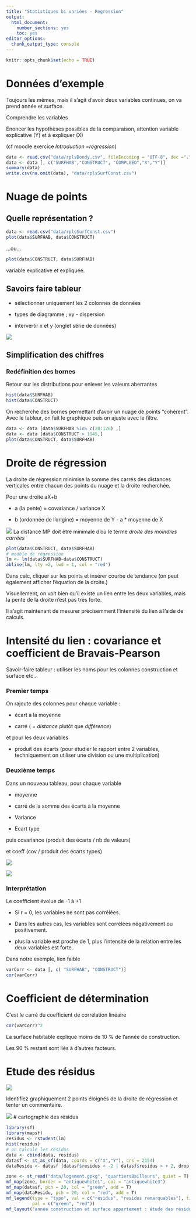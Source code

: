 ```yaml
---
title: "Statistiques bi variées - Regression"
output:
  html_document:
    number_sections: yes
    toc: yes
editor_options:
  chunk_output_type: console
---
```


```r
knitr::opts_chunk$set(echo = TRUE)
```

# Données d'exemple

Toujours les mêmes, mais il s'agit d'avoir deux variables continues, on va prend année et surface.

Comprendre les variables

Enoncer les hypothèses possibles de la comparaison, attention variable explicative (Y) et à expliquer (X)

(cf moodle exercice *Introduction =régression*)


```r
data <- read.csv("data/rplsBondy.csv", fileEncoding = "UTF-8", dec =".")
data <- data [, c("SURFHAB","CONSTRUCT", "COMPLGEO","X","Y")] 
summary(data)
write.csv(na.omit(data), "data/rplsSurfConst.csv")
```

# Nuage de points

## Quelle représentation ?

```r
data <- read.csv("data/rplsSurfConst.csv")
plot(data$SURFHAB, data$CONSTRUCT)
```

...ou...

```r
plot(data$CONSTRUCT, data$SURFHAB)
```

variable explicative et expliquée.

## Savoirs faire tableur

- sélectionner uniquement les 2 colonnes de données

- types de diagramme ; xy - dispersion

- intervertir x et y (onglet série de données) 

![](img/inversionxy.jpg)


## Simplification des chiffres

### Redéfinition des bornes

Retour sur les distributions pour enlever les valeurs aberrantes

```r
hist(data$SURFHAB)
hist(data$CONSTRUCT)
```

On recherche des bornes permettant d'avoir un nuage de points "cohérent".
Avec le tableur, on fait le graphique puis on ajuste avec le filtre.

```r
data <- data [data$SURFHAB %in% c(20:120) ,]
data <- data [data$CONSTRUCT > 1945,]
plot(data$CONSTRUCT, data$SURFHAB)
```



# Droite de régression

La droite de régression minimise la somme des carrés des distances verticales entre chacun des points du nuage et la droite recherchée.

Pour une droite aX+b

- a (la pente) = covariance / variance X

- b (ordonnée de l'origine) = moyenne de Y - a * moyenne de X

![](img/regression.jpg)
La distance MP doit être minimale d'où le terme *droite des moindres carrées*


```r
plot(data$CONSTRUCT, data$SURFHAB)
# modèle de régression
lm <- lm(data$SURFHAB~data$CONSTRUCT)
abline(lm, lty =2, lwd = 1, col = "red")
```


Dans calc, cliquer sur les points et insérer courbe de tendance
(on peut également afficher l'équation de la droite.)

Visuellement, on voit bien qu'il existe un lien entre les deux variables, mais la pente de la droite n'est pas très forte. 

Il s'agit maintenant de mesurer précisemment l'intensité du lien à l'aide de calculs.

# Intensité du lien : covariance et coefficient de Bravais-Pearson

Savoir-faire tableur : utiliser les noms pour les colonnes construction et surface etc...


### Premier temps

On rajoute des colonnes pour chaque variable :

- écart à la moyenne

- carré ( = *distance* plutôt que *différence*)

et pour les deux variables

- produit des écarts (pour étudier le rapport entre 2 variables, techniquement on utiliser une division ou une multiplication)

### Deuxième temps

Dans un nouveau tableau, pour chaque variable

- moyenne

- carré de la somme des écarts à la moyenne 

- Variance

- Ecart type

puis covariance (produit des écarts / nb de valeurs)

et coeff (cov / produit des écarts types)


![](img/formules.jpg)

![](img/coeffCORRELATION.jpg)

### Interprétation

Le coefficient évolue de -1 à +1

- Si r = 0, les variables ne sont pas corrélées.

- Dans les autres cas, les variables sont corrélées négativement ou positivement.


- plus la variable est proche de 1, plus l'intensité de la relation entre les deux variables est forte.

Dans notre exemple, lien faible

```r
varCorr <- data [, c( "SURFHAB", "CONSTRUCT")]
cor(varCorr)
```



# Coefficient de détermination

C'est le carré du coefficient de corrélation linéaire

```r
cor(varCorr)^2
```


La surface habitable explique moins de 10 % de l'année de construction.

Les 90 % restant sont liés à d'autres facteurs.

# Etude des résidus

![](img/moindreCarre.jpg)


Identifiez graphiquement 2 points éloignés de la droite de régression et tenter un 
commentaire.


![](img/residu.jpg)
# cartographie des résidus

```r
library(sf)
library(mapsf)
residus <- rstudent(lm)
hist(residus)
# on calcule les résidus
data <- cbind(data, residus)
datasf <- st_as_sf(data, coords = c("X","Y"), crs = 2154)
dataResidu <- datasf [datasf$residus < -2 | datasf$residus > + 2, drop = F]

zone <- st_read("data/logement.gpkg", "quartiersBailleurs", quiet = T)
mf_map(zone, border = "antiquewhite1", col = "antiquewhite3")
mf_map(datasf, pch = 20, col = "green", add = T)
mf_map(dataResidu, pch = 20, col = "red", add = T)
mf_legend(type = "typo", val = c("résidus", "residus remarquables"), title ="",
          pal = c("green", "red"))
mf_layout("année construction et surface appartement : étude des résidus", credits = "RPLS2019")
```



